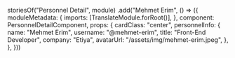 storiesOf("Personnel Detail", module)
  .add("Mehmet Erim", () => ({
    moduleMetadata: {
      imports: [TranslateModule.forRoot()],
    },
    component: PersonnelDetailComponent,
    props: {
      cardClass: "center",
      personnelInfo: {
        name: "Mehmet Erim",
        username: "@mehmet-erim",
        title: "Front-End Developer",
        company: "Etiya",
        avatarUrl: "/assets/img/mehmet-erim.jpeg",
      },
    },
  }))
